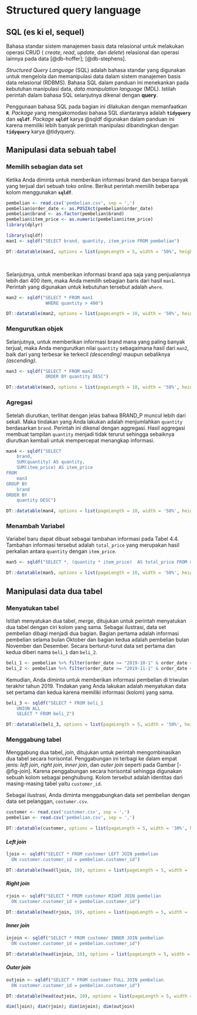 # Structured query language

::: {.callout-note icon="false"}
## SQL (es ki el, sequel)

Bahasa standar sistem manajemen basis data relasional untuk melakukan operasi CRUD ( *create*, *read*, *update*, dan *delete*) relasional dan operasi lainnya pada data [@db-hoffer]; [@db-stephens].
:::

*Structured Query Language* (SQL) adalah bahasa standar yang digunakan untuk mengelola dan memanipulasi data dalam sistem manajemen basis data relasional (RDBMS). Bahasa SQL dalam panduan ini menekankan pada kebutuhan manipulasi data, *data manipulation language* (MDL). Istilah perintah dalam bahasa SQL selanjutnya dikenal dengan **query**.

Penggunaan bahasa SQL pada bagian ini dilakukan dengan memanfaatkan **`R`**. *Package* yang mengakomodasi bahasa SQL diantaranya adalah **`tidyquery`** dan **`sqldf`**. *Package* **`sqldf`** karya @sqldf digunakan dalam panduan ini karena memiliki lebih banyak perintah manipulasi dibandingkan dengan **`tidyquery`** karya @tidyquery.

## Manipulasi data sebuah tabel

### Memilih sebagian data set

Ketika Anda diminta untuk memberikan informasi brand dan berapa banyak yang terjual dari sebuah toko online. Berikut perintah memilih beberapa kolom menggunakan **`sqldf`**.

```r
pembelian <- read.csv('pembelian.csv', sep = ',')
pembelian$order_date <- as.POSIXct(pembelian$order_date)
pembelian$brand <- as.factor(pembelian$brand)
pembelian$item_price <- as.numeric(pembelian$item_price)
library(dplyr)
```

```r
library(sqldf)
man1 <- sqldf("SELECT brand, quantity, item_price FROM pembelian")
```

```r
DT::datatable(man1, options = list(pageLength = 5, width = '50%', height = '400px'), caption = 'Tabel 6.1: Tabel dengan kolom brand, quantity dan item price')
```

<br>

Selanjutnya, untuk memberikan informasi brand apa saja yang penjualannya lebih dari 400 item, maka Anda memilih sebagian baris dari hasil `man1`. Perintah yang digunakan untuk kebutuhan tersebut adalah `where`.

```r
man2 <- sqldf("SELECT * FROM man1 
               WHERE quantity > 400")
```

```r
DT::datatable(man2, options = list(pageLength = 10, width = '50%', height = '400px'), caption = 'Tabel 6.2: Brand dengan penjualan di atas 400 item')
```

### Mengurutkan objek

Selanjutnya, untuk memberikan informasi brand mana yang paling banyak terjual, maka Anda mengurutkan nilai `quantity` sebagaimana hasil dari `man2`, baik dari yang terbesar ke terkecil *(descending)* maupun sebaliknya *(ascending)*.

```r
man3 <- sqldf("SELECT * FROM man2 
               ORDER BY quantity DESC") 
```

```r
DT::datatable(man3, options = list(pageLength = 10, width = '50%', height = '400px'), caption = 'Tabel 6.3: Urutan brand dengan penjualan di atas 400 item')
```

### Agregasi

Setelah diurutkan, terlihat dengan jelas bahwa BRAND_P muncul lebih dari sekali. Maka tindakan yang Anda lakukan adalah menjumlahkan `quantity` berdasarkan `brand`. Perintah ini dikenal dengan aggregasi. Hasil aggregasi membuat tampilan `quantity` menjadi tidak terurut sehingga sebaiknya diurutkan kembali untuk mempercepat menangkap informasi.

```r
man4 <- sqldf("SELECT 
    brand, 
    SUM(quantity) AS quantity, 
    SUM(item_price) AS item_price
FROM 
    man3
GROUP BY 
    brand
ORDER BY 
    quantity DESC") 
```

```r
DT::datatable(man4, options = list(pageLength = 10, width = '50%', height = '400px'), caption = 'Tabel 6.4: Aggregasi quantity berdasarkan brand yang terjual di atas 400 item')
```

### Menambah Variabel

Variabel baru dapat dibuat sebagai tambahan informasi pada Tabel 4.4. Tambahan informasi tersebut adalah `total_price` yang merupakan hasil perkalian antara `quantity` dengan `item_price`.

```r
man5 <- sqldf("SELECT *, (quantity * item_price)  AS total_price FROM man4")
```

```r
DT::datatable(man5, options = list(pageLength = 10, width = '50%', height = '400px'), caption = 'Tabel 6.5: Penambahan kolom total_price')
```

## Manipulasi data dua tabel

### Menyatukan tabel

Istilah menyatukan dua tabel, *merge*, ditujukan untuk perintah menyatukan dua tabel dengan ciri kolom yang sama. Sebagai ilustrasi, data set pembelian dibagi menjadi dua bagian. Bagian pertama adalah informasi pembelian selama bulan Oktober dan bagian kedua adalah pembelian bulan November dan Desember. Secara berturut-turut data set pertama dan kedua diberi nama `beli_1` dan `beli_2`.

```r
beli_1 <- pembelian %>% filter(order_date >= "2019-10-1" & order_date < "2019-11-1")
beli_2 <- pembelian %>% filter(order_date >= "2019-11-1" & order_date <= "2019-12-31")
```

Kemudian, Anda diminta untuk memberikan informasi pembelian di triwulan terakhir tahun 2019. Tindakan yang Anda lakukan adalah menyatukan data set pertama dan kedua karena memiliki informasi (kolom) yang sama.

```r
beli_3 <- sqldf("SELECT * FROM beli_1
    UNION ALL
    SELECT * FROM beli_2")
```

```r
DT::datatable(beli_3, options = list(pageLength = 5, width = '50%', height = '400px'), caption = 'Tabel 6.6: Pembelian triwulan IV 2019')
```

### Menggabung tabel

Menggabung dua tabel, *join*, ditujukan untuk perintah mengombinasikan dua tabel secara horisontal. Penggabungan ini terbagi ke dalam empat jenis: *left join*, *right join*, *inner join*, dan *outer join* seperti pada Gambar [-@fig-join]. Karena penggabungan secara horisontal sehingga digunakan sebuah kolom sebagai penghubung. Kolom tersebut adalah identitas dari masing-masing tabel yaitu `customer_id`.

Sebagai ilustrasi, Anda diminta menggabungkan data set pembelian dengan data set pelanggan, `costumer.csv`.

```r
customer <- read.csv('customer.csv', sep = ',')
pembelian <- read.csv('pembelian.csv', sep = ',')
```

```r
DT::datatable(customer, options = list(pageLength = 5, width = '30%', height = '400px'), caption = 'Tabel 6.7: Customer toko online')
```

#### *Left join*

```r
ljoin <- sqldf("SELECT * FROM customer LEFT JOIN pembelian
  ON customer.customer_id = pembelian.customer_id")
```

```r
DT::datatable(head(ljoin, 10), options = list(pageLength = 5, width = '100%', height = '400px'), caption = 'Tabel 6.8: Tabel hasil left join (10 baris pertama)')
```

#### *Right join*

```r
rjoin <- sqldf("SELECT * FROM customer RIGHT JOIN pembelian
  ON customer.customer_id = pembelian.customer_id")
```

```r
DT::datatable(head(rjoin, 10), options = list(pageLength = 5, width = '100%', height = '400px'), caption = 'Tabel 6.9: Tabel hasil right join (10 baris pertama)')
```

#### *Inner join*

```r
injoin <- sqldf("SELECT * FROM customer INNER JOIN pembelian
  ON customer.customer_id = pembelian.customer_id")
```

```r
DT::datatable(head(injoin, 10), options = list(pageLength = 5, width = '100%', height = '400px'), caption = 'Tabel 6.10: Tabel hasil inner join (10 baris pertama)')
```

#### *Outer join*

```r
outjoin <- sqldf("SELECT * FROM customer FULL JOIN pembelian
  ON customer.customer_id = pembelian.customer_id")
```

```r
DT::datatable(head(outjoin, 10), options = list(pageLength = 5, width = '100%', height = '400px'), caption = 'Tabel 6.11: Tabel hasil outer join (10 baris pertama)')
```

```r
dim(ljoin); dim(rjoin); dim(injoin); dim(outjoin)
```
